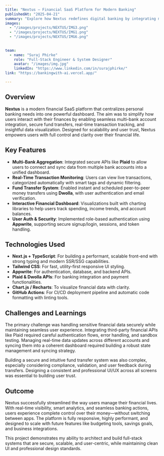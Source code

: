 ```yaml
---
title: "Nextus – Financial SaaS Platform for Modern Banking"
publishedAt: "2025-04-21"
summary: "Explore how Nextus redefines digital banking by integrating multi-account aggregation, real-time transactions, fund transfers, and financial analytics into one seamless experience."
images:
  - "/images/projects/NEXTUS/IMG3.png"
  - "/images/projects/NEXTUS/IMG1.png"
  - "/images/projects/NEXTUS/IMG6.png"
  
  
team:
  - name: "Suraj Phirke"
    role: "Full-Stack Engineer & System Designer"
    avatar: "/images/img.jpg"
    linkedIn: "https://www.linkedin.com/in/surajphirke/"
link: "https://bankingwith-ai.vercel.app/"

---
```


## Overview

**Nextus** is a modern financial SaaS platform that centralizes personal banking needs into one powerful dashboard. The aim was to simplify how users interact with their finances by enabling seamless multi-bank account integration, secure fund transfers, real-time transaction tracking, and insightful data visualization. Designed for scalability and user trust, Nextus empowers users with full control and clarity over their financial life.

## Key Features

- **Multi-Bank Aggregation**: Integrated secure APIs like **Plaid** to allow users to connect and sync data from multiple bank accounts into a unified dashboard.
- **Real-Time Transaction Monitoring**: Users can view live transactions, categorized automatically with smart tags and dynamic filtering.
- **Fund Transfer System**: Enabled instant and scheduled peer-to-peer money transfers using **Dwolla**, with user authentication and email verification.
- **Interactive Financial Dashboard**: Visualizations built with charting libraries to help users track spending, income trends, and account balances.
- **User Auth & Security**: Implemented role-based authentication using **Appwrite**, supporting secure signup/login, sessions, and token handling.

## Technologies Used

- **Next.js + TypeScript**: For building a performant, scalable front-end with strong typing and modern SSR/SSG capabilities.
- **Tailwind CSS**: For fast, utility-first responsive UI styling.
- **Appwrite**: For authentication, database, and backend APIs.
- **Plaid & Dwolla APIs**: For banking integration and payment functionalities.
- **Chart.js / Recharts**: To visualize financial data with clarity.
- **GitHub Actions**: For CI/CD deployment pipeline and automatic code formatting with linting tools.

## Challenges and Learnings

The primary challenge was handling sensitive financial data securely while maintaining seamless user experience. Integrating third-party financial APIs like Plaid required careful authentication flows, error handling, and sandbox testing. Managing real-time data updates across different accounts and syncing them into a coherent dashboard required building a robust state management and syncing strategy.

Building a secure and intuitive fund transfer system was also complex, especially considering compliance, validation, and user feedback during transfers. Designing a consistent and professional UI/UX across all screens was essential to building user trust.

## Outcome

Nextus successfully streamlined the way users manage their financial lives. With real-time visibility, smart analytics, and seamless banking actions, users experience complete control over their money—without switching between apps. The platform is fully responsive, highly performant, and designed to scale with future features like budgeting tools, savings goals, and business integrations.

This project demonstrates my ability to architect and build full-stack systems that are secure, scalable, and user-centric, while maintaining clean UI and professional design standards.
